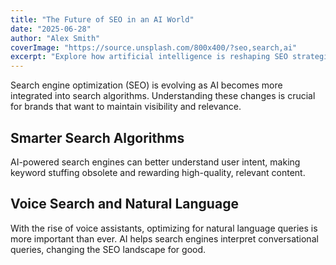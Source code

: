 ```yaml
---
title: "The Future of SEO in an AI World"
date: "2025-06-28"
author: "Alex Smith"
coverImage: "https://source.unsplash.com/800x400/?seo,search,ai"
excerpt: "Explore how artificial intelligence is reshaping SEO strategies and what marketers need to know to stay ahead."
---
```


Search engine optimization (SEO) is evolving as AI becomes more integrated into search algorithms. Understanding these changes is crucial for brands that want to maintain visibility and relevance.

## Smarter Search Algorithms

AI-powered search engines can better understand user intent, making keyword stuffing obsolete and rewarding high-quality, relevant content.

## Voice Search and Natural Language

With the rise of voice assistants, optimizing for natural language queries is more important than ever. AI helps search engines interpret conversational queries, changing the SEO landscape for good.
